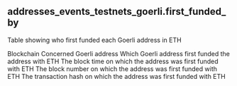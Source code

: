 ## addresses_events_testnets_goerli.first_funded_by 
Table showing who first funded each Goerli address in ETH

<ParamField path="blockchain">
Blockchain
</ParamField>
<ParamField path="address">
Concerned Goerli address
</ParamField>
<ParamField path="first_funded_by">
Which Goerli address first funded the address with ETH
</ParamField>
<ParamField path="block_time">
The block time on which the address was first funded with ETH
</ParamField>
<ParamField path="block_number">
The block number on which the address was first funded with ETH
</ParamField>
<ParamField path="tx_hash">
The transaction hash on which the address was first funded with ETH
</ParamField>
